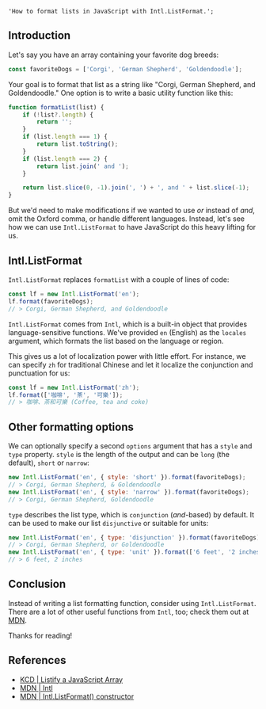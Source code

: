     'How to format lists in JavaScript with Intl.ListFormat.';

## Introduction

Let's say you have an array containing your favorite dog breeds:

```javascript
const favoriteDogs = ['Corgi', 'German Shepherd', 'Goldendoodle'];
```

Your goal is to format that list as a string like "Corgi, German Shepherd, and Goldendoodle." One option is to write a basic utility function like this:

```javascript
function formatList(list) {
    if (!list?.length) {
        return '';
    }
    if (list.length === 1) {
        return list.toString();
    }
    if (list.length === 2) {
        return list.join(' and ');
    }

    return list.slice(0, -1).join(', ') + ', and ' + list.slice(-1);
}
```

But we'd need to make modifications if we wanted to use _or_ instead of _and_, omit the Oxford comma, or handle different languages. Instead, let's see how we can use `Intl.ListFormat` to have JavaScript do this heavy lifting for us.

## Intl.ListFormat

`Intl.ListFormat` replaces `formatList` with a couple of lines of code:

```javascript
const lf = new Intl.ListFormat('en');
lf.format(favoriteDogs);
// > Corgi, German Shepherd, and Goldendoodle
```

`Intl.ListFormat` comes from `Intl`, which is a built-in object that provides language-sensitive functions. We've provided `en` (English) as the `locales` argument, which formats the list based on the language or region.

This gives us a lot of localization power with little effort. For instance, we can specify `zh` for traditional Chinese and let it localize the conjunction and punctuation for us:

```javascript
const lf = new Intl.ListFormat('zh');
lf.format(['咖啡', '茶', '可樂']);
// > 咖啡、茶和可樂 (Coffee, tea and coke)
```

## Other formatting options

We can optionally specify a second `options` argument that has a `style` and `type` property. `style` is the length of the output and can be `long` (the default), `short` or `narrow`:

```javascript
new Intl.ListFormat('en', { style: 'short' }).format(favoriteDogs);
// > Corgi, German Shepherd, & Goldendoodle
new Intl.ListFormat('en', { style: 'narrow' }).format(favoriteDogs);
// > Corgi, German Shepherd, Goldendoodle
```

`type` describes the list type, which is `conjunction` (_and_-based) by default. It can be used to make our list `disjunctive` or suitable for units:

```javascript
new Intl.ListFormat('en', { type: 'disjunction' }).format(favoriteDogs);
// > Corgi, German Shepherd, or Goldendoodle
new Intl.ListFormat('en', { type: 'unit' }).format(['6 feet', '2 inches']);
// > 6 feet, 2 inches
```

## Conclusion

Instead of writing a list formatting function, consider using `Intl.ListFormat`. There are a lot of other useful functions from `Intl`, too; check them out at [MDN](https://developer.mozilla.org/en-US/docs/Web/JavaScript/Reference/Global_Objects/Intl).

Thanks for reading!

<OpenToWork />

<ConnectSection />

## References

-   [KCD | Listify a JavaScript Array](https://kentcdodds.com/blog/listify-a-java-script-array)
-   [MDN | Intl](https://developer.mozilla.org/en-US/docs/Web/JavaScript/Reference/Global_Objects/Intl)
-   [MDN | Intl.ListFormat() constructor](https://developer.mozilla.org/en-US/docs/Web/JavaScript/Reference/Global_Objects/Intl/ListFormat/ListFormat)
